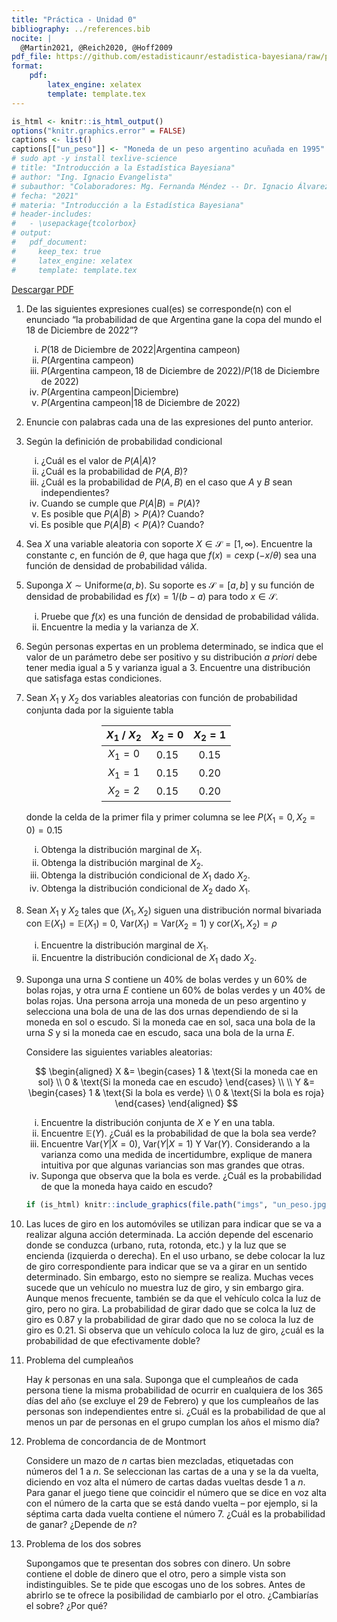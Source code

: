 ```yaml
---
title: "Práctica - Unidad 0"
bibliography: ../references.bib
nocite: |
  @Martin2021, @Reich2020, @Hoff2009
pdf_file: https://github.com/estadisticaunr/estadistica-bayesiana/raw/pdf/practica/practica_00.pdf
format:
    pdf:
        latex_engine: xelatex
        template: template.tex
---
```


```r
is_html <- knitr::is_html_output()
options("knitr.graphics.error" = FALSE)
captions <- list()
captions[["un_peso"]] <- "Moneda de un peso argentino acuñada en 1995"
# sudo apt -y install texlive-science
# title: "Introducción a la Estadística Bayesiana"
# author: "Ing. Ignacio Evangelista"
# subauthor: "Colaboradores: Mg. Fernanda Méndez -- Dr. Ignacio Álvarez Castro"
# fecha: "2021"
# materia: "Introducción a la Estadística Bayesiana"
# header-includes:
#   - \usepackage{tcolorbox}
# output: 
#   pdf_document:
#     keep_tex: true
#     latex_engine: xelatex
#     template: template.tex
```

::: {.content-visible when-format="html"}

[Descargar PDF]({{< meta pdf_file >}})

:::

1.  De las siguientes expresiones cual(es) se corresponde(n) con el enunciado 
    "la probabilidad de que Argentina gane la copa del mundo el 18 de Diciembre de 2022"?
    
    i. $P(\text{18 de Diciembre de 2022} | \text{Argentina campeon})$
    i. $P(\text{Argentina campeon})$
    i. $P(\text{Argentina campeon}, \text{18 de Diciembre de 2022}) / P(\text{18 de Diciembre de 2022})$
    i. $P(\text{Argentina campeon} | \text{Diciembre})$
    i. $P(\text{Argentina campeon} | \text{18 de Diciembre de 2022})$
    <!-- @Martin2021 -->


1.  Enuncie con palabras cada una de las expresiones del punto anterior.
    <!-- @Martin2021 -->

1.  Según la definición de probabilidad condicional

    i. ¿Cuál es el valor de $P(A | A)$?
    i. ¿Cuál es la probabilidad de $P(A, B)$?
    i. ¿Cuál es la probabilidad de $P(A, B)$ en el caso que $A$ y $B$ sean independientes?
    i. Cuando se cumple que $P(A | B) = P(A)$?
    i. Es posible que $P(A | B) > P(A)$? Cuando?
    i. Es posible que $P(A | B) < P(A)$? Cuando?
    <!-- @Martin2021 -->

1.  Sea $X$ una variable aleatoria con soporte $X \in \mathcal{S} = [1, \infty)$. 
    Encuentre la constante $c$, en función de $\theta$, que haga que 
    $f(x) = c \exp(-x / \theta)$ sea una función de densidad de probabilidad válida.
    <!-- @Reich2020 -->

1.  Suponga $X \sim \text{Uniforme}(a, b)$. Su soporte es $\mathcal{S} = [a, b]$ 
    y su función de densidad de probabilidad es $f(x) = 1 / (b - a)$ para todo $x \in \mathcal{S}$.
    
    i. Pruebe que $f(x)$ es una función de densidad de probabilidad válida.
    i. Encuentre la media y la varianza de $X$.
    <!-- @Reich2020 -->

1.  Según personas expertas en un problema determinado, se indica que el valor de un parámetro 
    debe ser positivo y su distribución _a priori_ debe tener media igual a 5 y varianza
    igual a 3. Encuentre una distribución que satisfaga estas condiciones.
    <!-- @Reich2020 -->

1.  Sean $X_1$ y $X_2$ dos variables aleatorias con función de probabilidad conjunta dada
    por la siguiente tabla
    
    <center>
    <div style="width:50%" class="table-practica">

    | $X_1$ / $X_2$ |  $X_2=0$  |  $X_2=1$  |
    |:-------------:|:---------:|:---------:|
    |    $X_1=0$    |   $0.15$  |   $0.15$  |
    |    $X_1=1$    |   $0.15$  |   $0.20$  |
    |    $X_2=2$    |   $0.15$  |   $0.20$  |

    </div>
    </center>

    donde la celda de la primer fila y primer columna se lee $P(X_1=0, X_2=0)=0.15$ 

    i. Obtenga la distribución marginal de $X_1$.
    i. Obtenga la distribución marginal de $X_2$.
    i. Obtenga la distribución condicional de $X_1$ dado $X_2$.
    i. Obtenga la distribución condicional de $X_2$ dado $X_1$.
    <!-- @Reich2020 -->

1.  Sean $X_1$ y $X_2$ tales que $(X_1, X_2)$ siguen una distribución normal bivariada
    con $\mathbb{E}(X_1) = \mathbb{E}(X_1)$ = 0, $\text{Var}(X_1) = \text{Var}(X_2 = 1)$ y 
    $\text{cor}(X_1, X_2) = \rho$

    i. Encuentre la distribución marginal de $X_1$.
    i. Encuentre la distribución condicional de $X_1$ dado $X_2$.
    <!-- @Reich2020 -->

1.  Suponga una urna $S$ contiene un 40% de bolas verdes y un 60% de bolas rojas, y otra
    urna $E$ contiene un 60% de bolas verdes y un 40% de bolas rojas.
    Una persona arroja una moneda de un peso argentino y selecciona una bola de una de 
    las dos urnas dependiendo de si la moneda en sol o escudo. 
    Si la moneda cae en sol, saca una bola de la urna $S$ y si la moneda cae en escudo, 
    saca una bola de la urna $E$.  
    
    Considere las siguientes variables aleatorias:

    $$
    \begin{aligned}
    X &= 
        \begin{cases}
        1 & \text{Si la moneda cae en sol} \\
        0 & \text{Si la moneda cae en escudo}
        \end{cases}
    \\
    \\
    Y &= 
        \begin{cases}
        1 & \text{Si la bola es verde} \\
        0 & \text{Si la bola es roja}
        \end{cases}
    \end{aligned}
    $$

    i. Encuentre la distribución conjunta de $X$ e $Y$ en una tabla.
    i. Encuentre $\mathbb{E}(Y)$. ¿Cuál es la probabilidad de que la bola sea verde?
    i. Encuentre $\text{Var}(Y | X = 0)$, $\text{Var}(Y | X = 1)$ Y $\text{Var}(Y)$.
    Considerando a la varianza como una medida de incertidumbre, explique de manera 
    intuitiva por que algunas variancias son mas grandes que otras.
    i. Suponga que observa que la bola es verde. ¿Cuál es la probabilidad de que la moneda
    haya caido en escudo?
    <!-- @Hoff2009 -->

    ```r
    if (is_html) knitr::include_graphics(file.path("imgs", "un_peso.jpg"))
    ```

1.  Las luces de giro en los automóviles se utilizan para indicar que se va a realizar
    alguna acción determinada. La acción depende del escenario donde se conduzca 
    (urbano, ruta, rotonda, etc.) y la luz que se encienda (izquierda o derecha). 
    En el uso urbano, se debe colocar la luz de giro correspondiente para indicar que se 
    va a girar en un sentido determinado. Sin embargo, esto no siempre se realiza.
    Muchas veces sucede que un vehículo no muestra luz de giro, y sin embargo gira.
    Aunque menos frecuente, también se da que el vehículo colca la luz de giro, pero no gira. 
    La probabilidad de girar dado que se colca la luz de giro es 0.87 y la probabilidad de 
    girar dado que no se coloca la luz de giro es 0.21. Si observa que un vehículo coloca la 
    luz de giro, ¿cuál es la probabilidad de que efectivamente doble?

1.  Problema del cumpleaños

    Hay $k$ personas en una sala. Suponga que el cumpleaños de cada persona tiene la misma
    probabilidad de ocurrir en cualquiera de los 365 días del año (se excluye el 29 de Febrero)
    y que los cumpleaños de las personas son independientes entre si.
    ¿Cuál es la probabilidad de que al menos un par de personas en el grupo cumplan los
    años el mismo día?
    <!-- Blitzstein, Introdudction to Probability -->


1.  Problema de concordancia de de Montmort

    Considere un mazo de $n$ cartas bien mezcladas, etiquetadas con números del 1 a $n$.
    Se seleccionan las cartas de a una y se la da vuelta, diciendo en voz alta el número
    de cartas dadas vueltas desde 1 a $n$. Para ganar el juego tiene que coincidir el 
    número que se dice en voz alta con el número de la carta que se está dando vuelta --
    por ejemplo, si la séptima carta dada vuelta contiene el número 7.
    ¿Cuál es la probabilidad de ganar? ¿Depende de $n$?
    <!-- Blitzstein, Introdudction to Probability -->


1.  Problema de los dos sobres

    Supongamos que te presentan dos sobres con dinero. Un sobre contiene el doble de 
    dinero que el otro, pero a simple vista son indistinguibles. Se te pide que escogas
    uno de los sobres. Antes de abrirlo se te ofrece la posibilidad de cambiarlo por el 
    otro. ¿Cambiarías el sobre? ¿Por qué?
    <!-- https://es.wikipedia.org/wiki/Paradoja_de_los_dos_sobres -->
    <!-- https://twitter.com/pgroisma/status/1614242343510589441 -->
    <!-- https://twitter.com/pgroisma/status/1614686037351010306 -->
